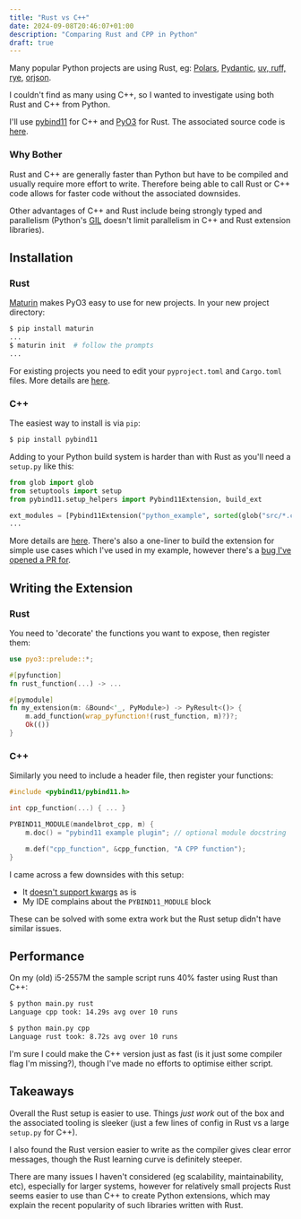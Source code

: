 ```yaml
---
title: "Rust vs C++"
date: 2024-09-08T20:46:07+01:00
description: "Comparing Rust and CPP in Python"
draft: true
---
```


Many popular Python projects are using Rust, eg: [Polars](https://github.com/pola-rs/polars), [Pydantic](https://github.com/pydantic/pydantic), [uv, ruff, rye](https://github.com/astral-sh), [orjson](https://github.com/ijl/orjson).

I couldn't find as many using C++, so I wanted to investigate using both Rust and C++ from Python.

I'll use [pybind11](https://pybind11.readthedocs.io/en/stable/index.html#) for C++ and [PyO3](https://github.com/PyO3/pyo3) for Rust. The associated source code is [here](https://github.com/nikulpatel3141/MandelbrotPyRsCpp).

### Why Bother

Rust and C++ are generally faster than Python but have to be compiled and usually require more effort to write. Therefore being able to call Rust or C++ code allows for faster code without the associated downsides.

Other advantages of C++ and Rust include being strongly typed and parallelism (Python's [GIL](https://realpython.com/python-gil/) doesn't limit parallelism in C++ and Rust extension libraries).


## Installation

### Rust

[Maturin](https://github.com/PyO3/maturin) makes PyO3 easy to use for new projects. In your new project directory:

```bash
$ pip install maturin
...
$ maturin init  # follow the prompts
...
```

For existing projects you need to edit your `pyproject.toml` and `Cargo.toml` files. More details are [here](https://pyo3.rs/v0.22.2/getting-started#adding-to-an-existing-project).

### C++

The easiest way to install is via `pip`:

```bash
$ pip install pybind11
```

Adding to your Python build system is harder than with Rust as you'll need a `setup.py` like this:

```python
from glob import glob
from setuptools import setup
from pybind11.setup_helpers import Pybind11Extension, build_ext

ext_modules = [Pybind11Extension("python_example", sorted(glob("src/*.cpp")))]
...
```

More details are [here](https://pybind11.readthedocs.io/en/stable/compiling.html#modules-with-setuptools). There's  also a one-liner to build the extension for simple use cases which I've used in my example, however there's a [bug I've opened a PR for](https://github.com/pybind/pybind11/pull/5360).

## Writing the Extension

### Rust

You need to 'decorate' the functions you want to expose, then register them:

```rust
use pyo3::prelude::*;

#[pyfunction]
fn rust_function(...) -> ...

#[pymodule]
fn my_extension(m: &Bound<'_, PyModule>) -> PyResult<()> {
    m.add_function(wrap_pyfunction!(rust_function, m)?)?;
    Ok(())
}

```

### C++

Similarly you need to include a header file, then register your functions:

```cpp
#include <pybind11/pybind11.h>

int cpp_function(...) { ... }

PYBIND11_MODULE(mandelbrot_cpp, m) {
    m.doc() = "pybind11 example plugin"; // optional module docstring

    m.def("cpp_function", &cpp_function, "A CPP function");
}

```

I came across a few downsides with this setup:

- It [doesn't support kwargs](https://pybind11.readthedocs.io/en/stable/advanced/functions.html#accepting-args-and-kwargs) as is
- My IDE complains about the `PYBIND11_MODULE` block

These can be solved with some extra work but the Rust setup didn't have similar issues.

## Performance

On my (old) i5-2557M the sample script runs 40% faster using Rust than C++:

```bash
$ python main.py rust
Language cpp took: 14.29s avg over 10 runs

$ python main.py cpp
Language rust took: 8.72s avg over 10 runs
```

I'm sure I could make the C++ version just as fast (is it just some compiler flag I'm missing?), though I've made no efforts to optimise either script.


## Takeaways

Overall the Rust setup is easier to use. Things *just work* out of the box and the associated tooling is sleeker (just a few lines of config in Rust vs a large `setup.py` for C++).

I also found the Rust version easier to write as the compiler gives clear error messages, though the Rust learning curve is definitely steeper. 

There are many issues I haven't considered (eg scalability, maintainability, etc), especially for larger systems, however for relatively small projects Rust seems easier to use than C++ to create Python extensions, which may explain the recent popularity of such libraries written with Rust.
